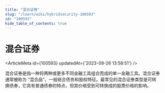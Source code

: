 ```yaml
---
title: "混合证券"
slug: "/learn/wiki/hybridsecurity-100593"
id: "100593"
hide_table_of_contents: true
---
```



# 混合证券

<ArticleMeta id={100593} updatedAt={'2023-09-26 13:58:51'} />
<div className='border-solid border-b border-t-0 my-4 border-[var(--ifm-color-gray-300)]' />

混合证券是指一种将两种或更多不同金融工具组合而成的单一金融工具。混合证券通常被称为 “混合品”，一般结合债务和股权特征。最常见的混合证券类型是可转换债券，它具有普通债券的特点，但其价格受到可转换成的股票价格的影响。
